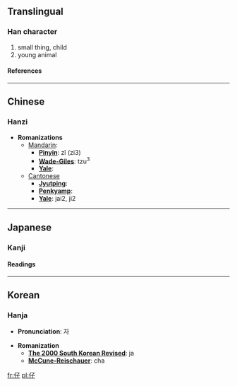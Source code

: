 ==Translingual==
===Han character===
{{Han char|rad=人|as=03|sn=5|four=2724<sub>7</sub>|canj=人弓木 (OND)}}
# small thing, child
# young animal
====References====
{{Han ref|kx=0092.060|dkj=00367|dj=0195.090|hdz=10115.050|uh=4ED4|ud=20180|bh=A54A|bd=42314}}

----
==Chinese==
===Hanzi===


* '''Romanizations'''
** [[Mandarin]]:
*** '''[[Pinyin]]''': zǐ (zi3)
*** '''[[Wade-Giles]]''': tzu<sup>3</sup>
*** '''[[Yale]]''': 
**[[Cantonese]]
***'''[[Jyutping]]''':
***'''[[Penkyamp]]''': 
***'''[[Yale]]''': jai2, ji2


----
==Japanese==
===Kanji===


{{ja-kanji|grade=|rs=人03}}
====Readings====
{{ja-readings|on=[[し]] (shi), [[さい]] (sai)|kun=[[たえる]] (taeru)}}


----
==Korean==
===Hanja===

* '''Pronunciation''': 자

* '''Romanization'''
** '''[[The 2000 South Korean Revised Romanization|The 2000 South Korean Revised]]''': ja
** '''[[McCune-Reischauer]]''': cha


[[fr:仔]]
[[pl:仔]]